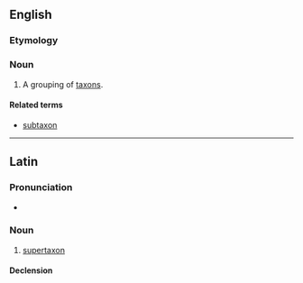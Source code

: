 ==English==

===Etymology===
{{prefix|en|super|taxon}}

===Noun===
{{en-noun|supertaxa}}

# {{lb|en|taxonomy}} A grouping of [[taxon]]s.

====Related terms====
* [[subtaxon]]

----

==Latin==

===Pronunciation===
* {{la-IPA|supertaxon}}

===Noun===
{{la-noun|supertaxon<2>}}

# [[#English|supertaxon]]

====Declension====
{{la-ndecl|supertaxon<2>}}